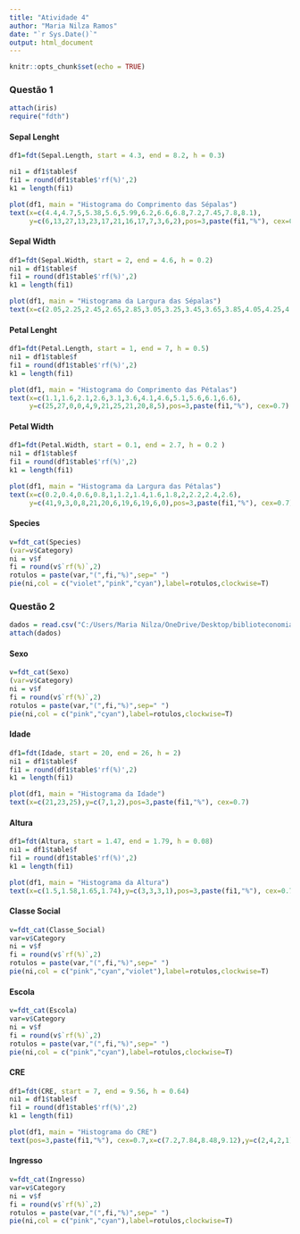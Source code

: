 ---
title: "Atividade 4"
author: "Maria Nilza Ramos"
date: "`r Sys.Date()`"
output: html_document
---

```{r setup, include=FALSE}
knitr::opts_chunk$set(echo = TRUE)
```

### Questão 1 {.tabset .tabset .tabset .tabset .tabset}
```{r, include=F}
attach(iris)
require("fdth")
```

#### Sepal Lenght
```{r,error=T}
df1=fdt(Sepal.Length, start = 4.3, end = 8.2, h = 0.3)

ni1 = df1$table$f
fi1 = round(df1$table$'rf(%)',2)
k1 = length(fi1)

plot(df1, main = "Histograma do Comprimento das Sépalas")
text(x=c(4.4,4.7,5,5.38,5.6,5.99,6.2,6.6,6.8,7.2,7.45,7.8,8.1),
     y=c(6,13,27,13,23,17,21,16,17,7,3,6,2),pos=3,paste(fi1,"%"), cex=0.7)

```


#### Sepal Width
```{r,error=T}
df1=fdt(Sepal.Width, start = 2, end = 4.6, h = 0.2)
ni1 = df1$table$f
fi1 = round(df1$table$'rf(%)',2)
k1 = length(fi1)

plot(df1, main = "Histograma da Largura das Sépalas")
text(x=c(2.05,2.25,2.45,2.65,2.85,3.05,3.25,3.45,3.65,3.85,4.05,4.25,4.45),y=c(2,9,12,14,26,37,32,6,7,8,2,1,1),pos=3,paste(fi1,"%"), cex=0.7)

```


#### Petal Lenght
```{r,error=T}
df1=fdt(Petal.Length, start = 1, end = 7, h = 0.5)
ni1 = df1$table$f
fi1 = round(df1$table$'rf(%)',2)
k1 = length(fi1)

plot(df1, main = "Histograma do Comprimento das Pétalas")
text(x=c(1.1,1.6,2.1,2.6,3.1,3.6,4.1,4.6,5.1,5.6,6.1,6.6),
     y=c(25,27,0,0,4,9,21,25,21,20,8,5),pos=3,paste(fi1,"%"), cex=0.7)

```


#### Petal Width
```{r,error=T}
df1=fdt(Petal.Width, start = 0.1, end = 2.7, h = 0.2 )
ni1 = df1$table$f
fi1 = round(df1$table$'rf(%)',2)
k1 = length(fi1)

plot(df1, main = "Histograma da Largura das Pétalas")
text(x=c(0.2,0.4,0.6,0.8,1,1.2,1.4,1.6,1.8,2,2.2,2.4,2.6),
     y=c(41,9,3,0,8,21,20,6,19,6,19,6,0),pos=3,paste(fi1,"%"), cex=0.7)

```


#### Species
```{r}
v=fdt_cat(Species)
(var=v$Category)
ni = v$f
fi = round(v$`rf(%)`,2)
rotulos = paste(var,"(",fi,"%)",sep=" ")
pie(ni,col = c("violet","pink","cyan"),label=rotulos,clockwise=T)
```




### Questão 2 {.tabset .tabset .tabset .tabset .tabset}
```{r, include=F}
dados = read.csv("C:/Users/Maria Nilza/OneDrive/Desktop/biblioteconomia.csv",h=T,sep=";")
attach(dados)
```
#### Sexo
```{r}
v=fdt_cat(Sexo)
(var=v$Category)
ni = v$f
fi = round(v$`rf(%)`,2)
rotulos = paste(var,"(",fi,"%)",sep=" ")
pie(ni,col = c("pink","cyan"),label=rotulos,clockwise=T)
```


#### Idade
```{r,error=T}
df1=fdt(Idade, start = 20, end = 26, h = 2)
ni1 = df1$table$f
fi1 = round(df1$table$'rf(%)',2)
k1 = length(fi1)

plot(df1, main = "Histograma da Idade")
text(x=c(21,23,25),y=c(7,1,2),pos=3,paste(fi1,"%"), cex=0.7)
```


#### Altura
```{r}
df1=fdt(Altura, start = 1.47, end = 1.79, h = 0.08)
ni1 = df1$table$f
fi1 = round(df1$table$'rf(%)',2)
k1 = length(fi1)

plot(df1, main = "Histograma da Altura")
text(x=c(1.5,1.58,1.65,1.74),y=c(3,3,3,1),pos=3,paste(fi1,"%"), cex=0.7)
```


#### Classe Social
```{r}
v=fdt_cat(Classe_Social)
var=v$Category
ni = v$f
fi = round(v$`rf(%)`,2)
rotulos = paste(var,"(",fi,"%)",sep=" ")
pie(ni,col = c("pink","cyan","violet"),label=rotulos,clockwise=T)
```


#### Escola
```{r}
v=fdt_cat(Escola)
var=v$Category
ni = v$f
fi = round(v$`rf(%)`,2)
rotulos = paste(var,"(",fi,"%)",sep=" ")
pie(ni,col = c("pink","cyan"),label=rotulos,clockwise=T)

```


#### CRE

```{r}
df1=fdt(CRE, start = 7, end = 9.56, h = 0.64)
ni1 = df1$table$f
fi1 = round(df1$table$'rf(%)',2)
k1 = length(fi1)

plot(df1, main = "Histograma do CRE")
text(pos=3,paste(fi1,"%"), cex=0.7,x=c(7.2,7.84,8.48,9.12),y=c(2,4,2,1))
```


#### Ingresso
```{r}
v=fdt_cat(Ingresso)
var=v$Category
ni = v$f
fi = round(v$`rf(%)`,2)
rotulos = paste(var,"(",fi,"%)",sep=" ")
pie(ni,col = c("pink","cyan"),label=rotulos,clockwise=T)
```
